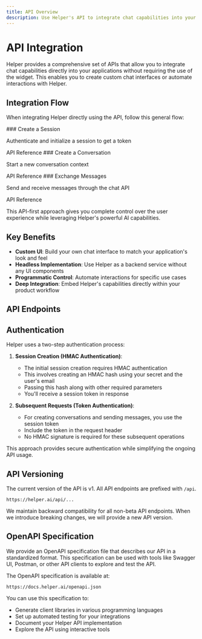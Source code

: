 ```yaml
---
title: API Overview
description: Use Helper's API to integrate chat capabilities into your applications
---
```



# API Integration

Helper provides a comprehensive set of APIs that allow you to integrate chat capabilities directly into your applications without requiring the use of the widget. This enables you to create custom chat interfaces or automate interactions with Helper.

## Integration Flow

When integrating Helper directly using the API, follow this general flow:

<Steps>
<Step>
### Create a Session

Authenticate and initialize a session to get a token

<Link href="/docs/api-reference/create-session">API Reference</Link>

</Step>

<Step>
### Create a Conversation

Start a new conversation context

<Link href="/docs/api-reference/create-conversation">API Reference</Link>
</Step>

<Step>
### Exchange Messages

Send and receive messages through the chat API

<Link href="/docs/api-reference/send-message">API Reference</Link>
</Step>
</Steps>

This API-first approach gives you complete control over the user experience while leveraging Helper's powerful AI capabilities.

## Key Benefits

- **Custom UI**: Build your own chat interface to match your application's look and feel
- **Headless Implementation**: Use Helper as a backend service without any UI components
- **Programmatic Control**: Automate interactions for specific use cases
- **Deep Integration**: Embed Helper's capabilities directly within your product workflow

## API Endpoints

<Cards>
  <Card title="Session API" href="/docs/api-reference/create-session" />
  <Card title="Conversation API" href="/docs/api-reference/create-conversation" />
  <Card title="Send Message API" href="/docs/api-reference/send-message" />
</Cards>

## Authentication

Helper uses a two-step authentication process:

1. **Session Creation (HMAC Authentication)**:

   - The initial session creation requires HMAC authentication
   - This involves creating an HMAC hash using your secret and the user's email
   - Passing this hash along with other required parameters
   - You'll receive a session token in response

2. **Subsequent Requests (Token Authentication)**:
   - For creating conversations and sending messages, you use the session token
   - Include the token in the request header
   - No HMAC signature is required for these subsequent operations

This approach provides secure authentication while simplifying the ongoing API usage.

## API Versioning

The current version of the API is v1. All API endpoints are prefixed with `/api`.

```
https://helper.ai/api/...
```

We maintain backward compatibility for all non-beta API endpoints. When we introduce breaking changes, we will provide a new API version.

## OpenAPI Specification

We provide an OpenAPI specification file that describes our API in a standardized format. This specification can be used with tools like Swagger UI, Postman, or other API clients to explore and test the API.

The OpenAPI specification is available at:

```
https://docs.helper.ai/openapi.json
```

You can use this specification to:

- Generate client libraries in various programming languages
- Set up automated testing for your integrations
- Document your Helper API implementation
- Explore the API using interactive tools

